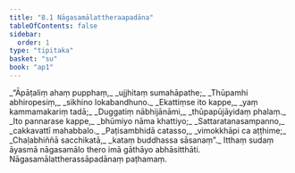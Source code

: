 ```yaml
---
title: "8.1 Nāgasamālattheraapadāna"
tableOfContents: false
sidebar:
  order: 1
type: "tipitaka"
basket: "su"
book: "ap1"
---
```



<DynamicBreadcrumb />

<Division number="1" book="ap1" bookNo="20" page="132">

<Paragraph number="1589" type="verses" book="ap1">
_“Āpāṭaliṃ ahaṃ pupphaṃ,_  
_ujjhitaṃ sumahāpathe;_  
_Thūpamhi abhiropesiṃ,_  
_sikhino lokabandhuno._  

</Paragraph>

</Division>
<Division number="2" book="ap1" bookNo="20" page="132">

<Paragraph number="1590" type="verses" book="ap1">
_Ekattiṃse ito kappe,_  
_yaṃ kammamakariṃ tadā;_  
_Duggatiṃ nābhijānāmi,_  
_thūpapūjāyidaṃ phalaṃ._  

</Paragraph>

</Division>
<Division number="3" book="ap1" bookNo="20" page="132">

<Paragraph number="1591" type="verses" book="ap1">
_Ito pannarase kappe,_  
_bhūmiyo nāma khattiyo;_  
_Sattaratanasampanno,_  
_cakkavattī mahabbalo._  

</Paragraph>

</Division>
<Division number="4" book="ap1" bookNo="20" page="132">

<Paragraph number="1592" type="verses" book="ap1">
_Paṭisambhidā catasso,_  
_vimokkhāpi ca aṭṭhime;_  
_Chaḷabhiññā sacchikatā,_  
_kataṃ buddhassa sāsanaṃ”._  

</Paragraph>

<Paragraph number="1593" book="ap1">
Itthaṃ sudaṃ āyasmā nāgasamālo thero imā gāthāyo abhāsitthāti.

</Paragraph>
</Division>

<Paragraph number="1594" type="center" book="ap1">
Nāgasamālattherassāpadānaṃ paṭhamaṃ.
</Paragraph>